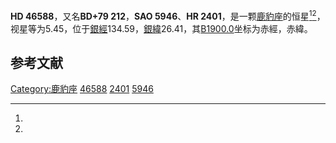 {{Starbox begin
| name = HD 46588
}}
{{Starbox observe
| epoch = [[J2000.0|J2000.0]]
| constell = [[鹿豹座|鹿豹座]]<ref name=SIMBAD>{{cite web
 | url=http://simbad.u-strasbg.fr/simbad/sim-id?Ident=HR+2401
 | title =Pulsating variable Star
 | publisher=Centre de Données astronomiques de Strasbourg
 | work=SIMBAD
 | accessdate=2012-07-13}}</ref><ref name=DATA>{{cite web
 | url=http://vizier.u-strasbg.fr/viz-bin/VizieR-5?-out.add=.&-source=5050&-corr=PK=HR&-out.max=9999&HR=2401
 | title =VizieR Detailed Page
 | accessdate=2012-07-13}}</ref>
| 星官 = 
| ra = {{RA|6|46|14.1}}<ref name=SIMBAD /><ref name=DATA />
| dec = {{DEC|+79|33|53}}<ref name=SIMBAD /><ref name=DATA />
| appmag_v = 5.45<ref name=SIMBAD /><ref name=DATA />
}}
{{Starbox character
| class = F8V<ref name=SIMBAD /><ref name=DATA />
| b-v = 0.5<ref name=SIMBAD /><ref name=DATA />
| u-b = -0.02<ref name=SIMBAD /><ref name=DATA />
| r-i = <ref name=SIMBAD /><ref name=DATA />
| variable = 
}}
{{Starbox astrometry
| radial_v = -0.02
| prop_mo_ra = 13
| parallax = 0.049
| p_error = 
}}
{{Starbox catalog
| names =BD+79 212，[[SAO星表|SAO]] 5946，[[HD星表|HD]] 46588，[[HR星表|HR]] 2401}}
{{Starbox reference |Simbad=HR+2401}}
{{Starbox end}}

'''HD 46588'''，又名'''BD+79 212'''，'''SAO 5946'''、'''HR 2401'''，是一颗[[鹿豹座|鹿豹座]]的恒星<ref name=SIMBAD /><ref name=DATA />，视星等为5.45，位于[[銀道座標系|銀經]]134.59，[[銀道座標系|銀緯]]26.41，其[[B1900.0|B1900.0]]坐标为赤經{{RA|6|29|10.2}}，赤緯{{DEC|+79|26.41|22}}。

== 参考文献 ==
{{reflist}}

{{star-stub}}

[[Category:鹿豹座|Category:鹿豹座]]
[[Category:HD和HDE天體|46588]]
[[Category:HR天體|2401]]
[[Category:SAO天體|5946]]
